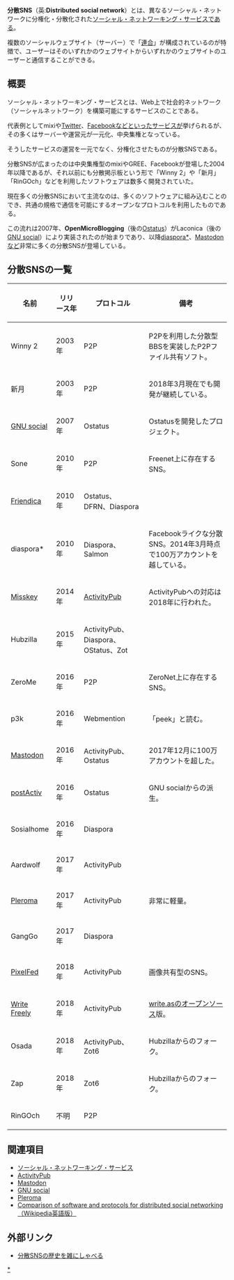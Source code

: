 {{Infobox word
|Name = {{Ruby|分散SNS|ぶんさんえすえぬえす}}
|Hinshi = 名詞
|Hatsu = 不明
}}'''分散SNS'''（英:'''Distributed social network'''）とは、異なるソーシャル・ネットワークに分権化・分散化された[[ソーシャル・ネットワーキング・サービス]]である。

複数のソーシャルウェブサイト（サーバー）で「[[連合]]」が構成されているのが特徴で、ユーザーはそのいずれかのウェブサイトからいずれかのウェブサイトのユーザーと通信することができる。

== 概要 ==
ソーシャル・ネットワーキング・サービスとは、Web上で社会的ネットワーク（ソーシャルネットワーク）を構築可能にするサービスのことである。

代表例としてmixiや[[Twitter]]、[[Facebook]]などといったサービスが挙げられるが、その多くはサーバーや運営元が一元化、中央集権となっている。

そうしたサービスの運​営を一元でなく、分権化させたものが分散SNSである。

分散SNSが広まったのは中央集権型のmixiやGREE、Facebookが登場した2004年以降であるが、それ以前にも分散掲示板という形で「Winny 2」や「新月」「RinGOch」など{{Jawp|Peer to Peer}}を利用したソフトウェアは数多く開発されていた。

現在多くの分散SNSにおいて主流なのは、多くのソフトウェアに組み込むことのでき、共通の規格で通信を可能にするオープンなプロトコルを利用したものである。

この流れは2007年、'''OpenMicroBlogging'''（後の[[Ostatus]]）がLaconica（後の[[GNU social]]）により実装されたのが始まりであり、以降[[diaspora*]]、[[Mastodon]]など非常に多くの分散SNSが登場している。

== 分散SNSの一覧 ==
{| class="wikitable"
! 名前 !! リリース年 !! プロトコル !! 備考
|-
| Winny 2 || 2003年 || P2P || P2Pを利用した分散型BBSを実装したP2Pファイル共有ソフト。
|-
| 新月 || 2003年 || P2P || 2018年3月現在でも開発が継続している。
|-
| [[GNU social]] || 2007年 || Ostatus || Ostatusを開発したプロジェクト。
|-
| Sone || 2010年 || P2P || Freenet上に存在するSNS。
|-
| [[Friendica]] || 2010年 || Ostatus、DFRN、Diaspora ||
|-
| diaspora* || 2010年 || Diaspora、Salmon || Facebookライクな分散SNS。2014年3月時点で100万アカウントを越している。
|-
| [[Misskey]] || 2014年 || [[ActivityPub]] || ActivityPubへの対応は2018年に行われた。
|-
| Hubzilla || 2015年 || ActivityPub、Diaspora、OStatus、Zot ||
|-
| ZeroMe || 2016年 || P2P || ZeroNet上に存在するSNS。
|-
| p3k || 2016年 || Webmention || 「peek」と読む。
|-
| [[Mastodon]] || 2016年 || ActivityPub、Ostatus || 2017年12月に100万アカウントを超した。
|-
| [[postActiv]] || 2016年 || Ostatus || GNU socialからの派生。
|-
| Sosialhome || 2016年 || Diaspora ||
|-
| Aardwolf || 2017年 || ActivityPub ||
|-
| [[Pleroma]] || 2017年 || ActivityPub || 非常に軽量。
|-
| GangGo || 2017年 || Diaspora ||
|-
| [[PixelFed]] || 2018年 || ActivityPub || 画像共有型のSNS。
|-
| [[Write Freely]] || 2018年 || ActivityPub || [[write.as]]のオープンソース版。
|-
| Osada || 2018年 || ActivityPub、Zot6 || Hubzillaからのフォーク。
|-
| Zap || 2018年 || Zot6 || Hubzillaからのフォーク。
|-
| RinGOch || 不明 || P2P ||
|}

== 関連項目 ==
* [[ソーシャル・ネットワーキング・サービス]]
* [[ActivityPub]]
* [[Mastodon]]
* [[GNU social]]
* [[Pleroma]]
* [[:w:en:Comparison of software and protocols for distributed social networking|Comparison of software and protocols for distributed social networking（Wikipedia英語版）]]

==外部リンク==
* [https://speakerdeck.com/masatoshi/fen-san-snsfalseli-shi-woza-nisiyaberu 分散SNSの歴史を雑にしゃべる]

[[Category:分散SNS|*]]
{{DEFAULTSORT:ふんさんえすえぬえす}}